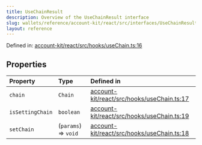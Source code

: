 ```yaml
---
title: UseChainResult
description: Overview of the UseChainResult interface
slug: wallets/reference/account-kit/react/src/interfaces/UseChainResult
layout: reference
---
```


Defined in: [account-kit/react/src/hooks/useChain.ts:16](https://github.com/alchemyplatform/aa-sdk/blob/923a52171f7246172caf350853843e6680197da9/account-kit/react/src/hooks/useChain.ts#L16)

## Properties

| Property                                   | Type                 | Defined in                                                                                                                                                                        |
| :----------------------------------------- | :------------------- | :-------------------------------------------------------------------------------------------------------------------------------------------------------------------------------- |
| <a id="chain" /> `chain`                   | `Chain`              | [account-kit/react/src/hooks/useChain.ts:17](https://github.com/alchemyplatform/aa-sdk/blob/923a52171f7246172caf350853843e6680197da9/account-kit/react/src/hooks/useChain.ts#L17) |
| <a id="issettingchain" /> `isSettingChain` | `boolean`            | [account-kit/react/src/hooks/useChain.ts:19](https://github.com/alchemyplatform/aa-sdk/blob/923a52171f7246172caf350853843e6680197da9/account-kit/react/src/hooks/useChain.ts#L19) |
| <a id="setchain" /> `setChain`             | (`params`) => `void` | [account-kit/react/src/hooks/useChain.ts:18](https://github.com/alchemyplatform/aa-sdk/blob/923a52171f7246172caf350853843e6680197da9/account-kit/react/src/hooks/useChain.ts#L18) |

